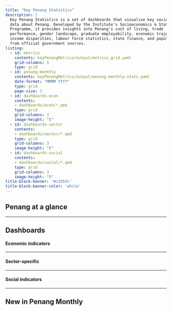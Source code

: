 ```yaml
---
title: "Key Penang Statistics"
description: |
  Key Penang Statistics is a set of dashboards that visualise key socioeconomic 
  data about Penang. Developed by the Institute's Socioeconomics & Statistics 
  Programme, it provides insights into Penang's cost of living, trade
  performance, gender landscape, graduate employability, economic trajectory, 
  income disparities, labour force statistics, state finance, and population trends 
  from official government sources. 
listing:
  - id: metrics
    contents: keyPenangMetrics/output/metrics_grid.yaml
    grid-columns: 5
    type: grid
  - id: penang-monthly
    contents: keyPenangMetrics/output/penang-monthly-stats.yaml
    date-format: "MMMM YYYY"
    type: grid
    page-size: 3
  - id: dashboards-econ
    contents: 
    - dashboards/econ/*.qmd
    type: grid
    grid-columns: 3
    image-height: "5"
  - id: dashboards-sector
    contents: 
    - dashboards/sector/*.qmd
    type: grid
    grid-columns: 3
    image-height: "5"
  - id: dashboards-social
    contents: 
    - dashboards/social/*.qmd
    type: grid
    grid-columns: 3
    image-height: "5"
title-block-banner: '#c3353c'
title-block-banner-color: 'white'
---
```


## Penang at a glance

:::: metrics
::: {#metrics}
:::
::::

------------------------------------------------------------------------

## Dashboards 

#### Economic indicators

:::: dashboards
::: {#dashboards-econ}
:::
::::

------------------------------------------------------------------------

#### Sector-specific

:::: dashboards
::: {#dashboards-sector}
:::
::::

------------------------------------------------------------------------

#### Social indicators

:::: dashboards
::: {#dashboards-social}
:::
::::

------------------------------------------------------------------------

## New in Penang Monthly

::: {#penang-monthly}
:::
